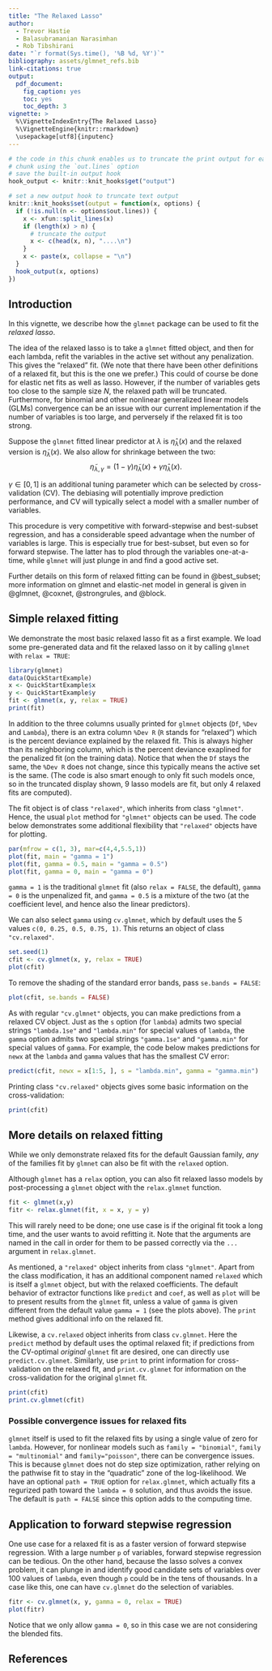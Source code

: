 ```yaml
---
title: "The Relaxed Lasso"
author: 
  - Trevor Hastie
  - Balasubramanian Narasimhan
  - Rob Tibshirani
date: "`r format(Sys.time(), '%B %d, %Y')`"
bibliography: assets/glmnet_refs.bib
link-citations: true
output:
  pdf_document:
    fig_caption: yes
    toc: yes
    toc_depth: 3
vignette: >
  %\VignetteIndexEntry{The Relaxed Lasso}
  %\VignetteEngine{knitr::rmarkdown}
  \usepackage[utf8]{inputenc}
---
```


```r
# the code in this chunk enables us to truncate the print output for each
# chunk using the `out.lines` option
# save the built-in output hook
hook_output <- knitr::knit_hooks$get("output")

# set a new output hook to truncate text output
knitr::knit_hooks$set(output = function(x, options) {
  if (!is.null(n <- options$out.lines)) {
    x <- xfun::split_lines(x)
    if (length(x) > n) {
      # truncate the output
      x <- c(head(x, n), "....\n")
    }
    x <- paste(x, collapse = "\n")
  }
  hook_output(x, options)
})
```

## Introduction

In this vignette, we describe how the `glmnet` package can be used to fit the *relaxed lasso*.

The idea of the relaxed lasso is to take a `glmnet` fitted object, and then for each lambda, refit the variables in the active set without any penalization. This gives the "relaxed" fit. (We note that there have been other definitions of a relaxed fit, but this is the one we prefer.) This could of course be done for elastic net fits as well as lasso. However, if the number of variables gets too close to the sample size $N$, the relaxed path will be truncated. Furthermore, for binomial and other nonlinear generalized linear models (GLMs) convergence can be an issue with our current implementation if the number of variables is too large, and perversely if the relaxed fit is too strong.

Suppose the `glmnet` fitted linear predictor at $\lambda$ is $\hat\eta_\lambda(x)$ and the relaxed version is $\tilde\eta_\lambda(x)$. We also allow for shrinkage between the two:
$$\tilde \eta_{\lambda,\gamma}=(1-\gamma)\tilde
\eta_\lambda(x)+\gamma\hat\eta_\lambda(x).$$

$\gamma\in[0,1]$ is an additional tuning parameter which can be selected by cross-validation (CV). The debiasing will potentially improve prediction performance, and CV will typically select a model with a smaller number of variables. 

This procedure is very competitive with forward-stepwise and best-subset regression, and has a considerable speed advantage when the number of variables is large. This is especially true for best-subset, but even so for forward stepwise. The latter has to plod through the variables one-at-a-time, while `glmnet` will just plunge in
and find a good active set.

Further details on this form of relaxed fitting can be found in
@best_subset;  more information on glmnet and elastic-net model in
general is given in @glmnet,
@coxnet, @strongrules, and @block.

## Simple relaxed fitting

We demonstrate the most basic relaxed lasso fit as a first example. We load some pre-generated data and fit the relaxed lasso on it by calling `glmnet` with `relax = TRUE`:
```r
library(glmnet)
data(QuickStartExample)
x <- QuickStartExample$x
y <- QuickStartExample$y
fit <- glmnet(x, y, relax = TRUE)
print(fit)
```
In addition to the three columns usually printed for `glmnet` objects
(`Df`, `%Dev` and `Lambda`), there is an extra column `%Dev R` (`R`
stands for "relaxed") which is the percent deviance explained by the
relaxed fit. This is always higher than its neighboring column, which
is the percent deviance exaplined for the penalized fit (on the
training data). Notice that when the `Df` stays the same, the `%Dev R`
does not change, since this typically means the active set is the
same. (The code is also smart enough to only fit such models once, so
in the truncated display shown, 9 lasso models are fit, but only 4
relaxed fits are computed).


The fit object is of class `"relaxed"`, which inherits from class `"glmnet"`. Hence, the usual `plot` method for `"glmnet"` objects can be used. The code below demonstrates some additional flexibility that `"relaxed"` objects have for plotting.
```r
par(mfrow = c(1, 3), mar=c(4,4,5.5,1))
plot(fit, main = "gamma = 1")
plot(fit, gamma = 0.5, main = "gamma = 0.5")
plot(fit, gamma = 0, main = "gamma = 0")
```

`gamma = 1` is the traditional `glmnet` fit (also `relax = FALSE`, the default), `gamma = 0` is the unpenalized fit, and `gamma = 0.5` is a mixture of the two (at the coefficient level, and hence also the linear predictors).

We can also select `gamma` using `cv.glmnet`, which by default uses the 5 values `c(0, 0.25, 0.5, 0.75, 1)`. This returns an object of class `"cv.relaxed"`.
```r
set.seed(1)
cfit <- cv.glmnet(x, y, relax = TRUE)
plot(cfit)
```

To remove the shading of the standard error bands, pass `se.bands = FALSE`:
```r
plot(cfit, se.bands = FALSE)
```

As with regular `"cv.glmnet"` objects, you can make predictions from a relaxed CV object. Just as the `s` option (for `lambda`) admits two special strings `"lambda.1se"` and `"lambda.min"` for special values of `lambda`, the `gamma` option admits two special strings `"gamma.1se"` and `"gamma.min"` for special values of `gamma`. For example, the code below makes predictions for `newx` at the `lambda` and `gamma` values that has the smallest CV error:
```r
predict(cfit, newx = x[1:5, ], s = "lambda.min", gamma = "gamma.min")
```

Printing class `"cv.relaxed"` objects gives some basic information on the cross-validation:
```r
print(cfit)
```

## More details on relaxed fitting

While we only demonstrate relaxed fits for the default Gaussian family, *any* of the families fit by `glmnet` can also be fit with the `relaxed` option.

Although `glmnet` has a `relax` option, you can also fit relaxed lasso models by post-processing a `glmnet` object with the `relax.glmnet` function.
```r
fit <- glmnet(x,y)
fitr <- relax.glmnet(fit, x = x, y = y)
```
This will rarely need to be done; one use case is if the original fit took a long time, and the user wants to avoid refitting it. Note that the arguments are named in the call in order for them to be passed correctly via the `...` argument in `relax.glmnet`.

As mentioned, a `"relaxed"` object inherits from class `"glmnet"`. Apart from the class modification, it has an additional component named `relaxed` which is itself a `glmnet` object, but with the relaxed coefficients. The default behavior of extractor functions like `predict` and `coef`, as well as `plot` will be to present results from the `glmnet` fit, unless a value of `gamma` is given different from the default value `gamma = 1` (see the plots above). The `print` method gives additional info on the relaxed fit.

Likewise, a `cv.relaxed` object inherits from class `cv.glmnet`. Here the `predict` method by default uses the optimal relaxed fit; if predictions from the CV-optimal *original* `glmnet` fit are desired, one can directly use `predict.cv.glmnet`. Similarly, use `print` to print information for cross-validation on the relaxed fit, and `print.cv.glmnet` for information on the cross-validation for the original `glmnet` fit.
```r
print(cfit)
print.cv.glmnet(cfit)
```

### Possible convergence issues for relaxed fits

`glmnet` itself is used to fit the relaxed fits by using a single value of zero for `lambda`. However, for nonlinear models such as `family = "binomial"`, `family = "multinomial"` and `family="poisson"`, there can be convergence issues. This is because `glmnet` does not do step size optimization, rather relying on
the pathwise fit to stay in the "quadratic" zone of the log-likelihood. We have an optional `path = TRUE` option for `relax.glmnet`, which actually fits a regurized path toward the `lambda = 0` solution, and thus avoids
the issue. The default is `path = FALSE` since this option adds to the computing time.

##  Application to forward stepwise regression

One use case for a relaxed fit is as a faster version of forward stepwise regression. With a large number `p` of variables, forward stepwise regression can be tedious. On the other hand, because the lasso solves a convex problem, it can plunge in and identify good candidate sets of variables over 100 values of `lambda`, even though `p` could be in the tens of thousands. In a case like this, one can have `cv.glmnet` do the selection of variables.
```r
fitr <- cv.glmnet(x, y, gamma = 0, relax = TRUE)
plot(fitr)
```

Notice that we only allow `gamma = 0`, so in this case we are not considering the blended fits.

## References
